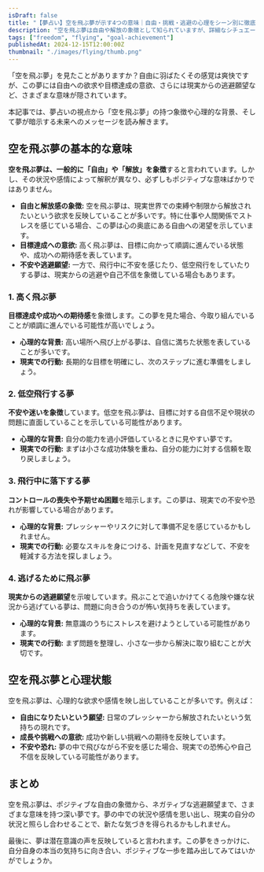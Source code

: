 ```yaml
---
isDraft: false
title: "【夢占い】空を飛ぶ夢が示す4つの意味｜自由・挑戦・逃避の心理をシーン別に徹底解説"
description: "空を飛ぶ夢は自由や解放の象徴として知られていますが、詳細なシチュエーションや心理状態によって解釈が異なります。夢占いの視点から詳しく解説します。"
tags: ["freedom", "flying", "goal-achievement"]
publishedAt: 2024-12-15T12:00:00Z
thumbnail: "./images/flying/thumb.png"
---
```


「空を飛ぶ夢」を見たことがありますか？自由に羽ばたくその感覚は爽快ですが、この夢には自由への欲求や目標達成の意欲、さらには現実からの逃避願望など、さまざまな意味が隠されています。

本記事では、夢占いの視点から「空を飛ぶ夢」の持つ象徴や心理的な背景、そして夢が暗示する未来へのメッセージを読み解きます。

<TableOfContents />

<AdUnit />

## 空を飛ぶ夢の基本的な意味

**空を飛ぶ夢は、一般的に「自由」や「解放」を象徴**すると言われています。しかし、その状況や感情によって解釈が異なり、必ずしもポジティブな意味ばかりではありません。

- **自由と解放感の象徴:** 空を飛ぶ夢は、現実世界での束縛や制限から解放されたいという欲求を反映していることが多いです。特に仕事や人間関係でストレスを感じている場合、この夢は心の奥底にある自由への渇望を示しています。
- **目標達成への意欲:** 高く飛ぶ夢は、目標に向かって順調に進んでいる状態や、成功への期待感を表しています。
- **不安や逃避願望:** 一方で、飛行中に不安を感じたり、低空飛行をしていたりする夢は、現実からの逃避や自己不信を象徴している場合もあります。

### 1. 高く飛ぶ夢

**目標達成や成功への期待感**を象徴します。この夢を見た場合、今取り組んでいることが順調に進んでいる可能性が高いでしょう。

- <strong>心理的な背景:</strong> 高い場所へ飛び上がる夢は、自信に満ちた状態を表していることが多いです。
- <strong>現実での行動:</strong> 長期的な目標を明確にし、次のステップに進む準備をしましょう。

### 2. 低空飛行する夢

**不安や迷いを象徴**しています。低空を飛ぶ夢は、目標に対する自信不足や現状の問題に直面していることを示している可能性があります。

- <strong>心理的な背景:</strong> 自分の能力を過小評価しているときに見やすい夢です。
- <strong>現実での行動:</strong> まずは小さな成功体験を重ね、自分の能力に対する信頼を取り戻しましょう。

### 3. 飛行中に落下する夢

**コントロールの喪失や予期せぬ困難**を暗示します。この夢は、現実での不安や恐れが影響している場合があります。

- <strong>心理的な背景:</strong> プレッシャーやリスクに対して準備不足を感じているかもしれません。
- <strong>現実での行動:</strong> 必要なスキルを身につける、計画を見直すなどして、不安を軽減する方法を探しましょう。

### 4. 逃げるために飛ぶ夢

**現実からの逃避願望**を示唆しています。飛ぶことで追いかけてくる危険や嫌な状況から逃げている夢は、問題に向き合うのが怖い気持ちを表しています。

- <strong>心理的な背景:</strong> 無意識のうちにストレスを避けようとしている可能性があります。
- <strong>現実での行動:</strong> まず問題を整理し、小さな一歩から解決に取り組むことが大切です。

<AdUnit />

## 空を飛ぶ夢と心理状態

空を飛ぶ夢は、心理的な欲求や感情を映し出していることが多いです。例えば：

- <strong>自由になりたいという願望:</strong> 日常のプレッシャーから解放されたいという気持ちの現れです。
- <strong>成長や挑戦への意欲:</strong> 成功や新しい挑戦への期待を反映しています。
- <strong>不安や恐れ:</strong> 夢の中で飛びながら不安を感じた場合、現実での恐怖心や自己不信を反映している可能性があります。

<AdUnit />

## まとめ

空を飛ぶ夢は、ポジティブな自由の象徴から、ネガティブな逃避願望まで、さまざまな意味を持つ深い夢です。夢の中での状況や感情を思い出し、現実の自分の状況と照らし合わせることで、新たな気づきを得られるかもしれません。

最後に、夢は潜在意識の声を反映していると言われます。この夢をきっかけに、自分自身の本当の気持ちに向き合い、ポジティブな一歩を踏み出してみてはいかがでしょうか。
